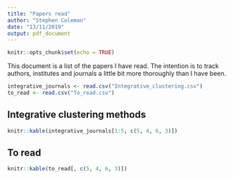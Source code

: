 ```yaml
---
title: "Papers read"
author: "Stephen Coleman"
date: "13/11/2019"
output: pdf_document
---
```


```r
knitr::opts_chunk$set(echo = TRUE)
```

This document is a list of the papers I have read. The intention is to track 
authors, institutes and journals a little bit more thoroughly than I have been.

```r
integrative_journals <- read.csv("Integrative_clustering.csv")
to_read <- read.csv("To_read.csv")
```

## Integrative clustering methods

```r
knitr::kable(integrative_journals[1:5, c(5, 4, 6, 3)])
```

## To read

```r
knitr::kable(to_read[, c(5, 4, 6, 3)])
```
